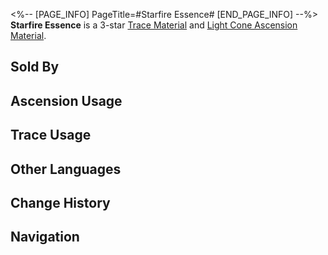 <%-- [PAGE_INFO]
PageTitle=#Starfire Essence#
[END_PAGE_INFO] --%>
{{Item Infobox
|id          = 110222
|image       = Item Starfire Essence.png{{subst:void|<!--$UPLOAD:<<SpriteOutput/ItemFigures/110222.png>-<Item Starfire Essence.png>-<Item Icons>>-->}}
|type        = Trace Material
|type2       = Light Cone Ascension Material
|invCategory = Upgrade Materials
|rarity      = 3
|effect      = 
|description = A mature heliobus that ran away after the Flaming Catastrophe War. Used to level up Traces moderately for {{Color|h|Nihility}} characters.
|source1     = [[Calyx (Crimson): Bud of Nihility (Alchemy Commission)]]
|source2     = [[Omni-Synthesizer]] &mdash; Material Synthesis
|source3     = [[Embers Exchange]]
|source4     = [[Omni-Synthesizer]] &mdash; Material Exchange
}}
{{Description|A mean and nasty heliobus that appears like a full flame.<br />The size of a heliobus's flame when it materializes indicates its strength. This torch-like heliobus has just tasted consciousness and is eager to devour its host's emotions and desires.<br /><br />''"Absorb their emotions and sway their wills..."''}}
'''Starfire Essence''' is a 3-star [[Trace Material]] and [[Light Cone Ascension Material]].

==Sold By==
{{Shop Availability}}

==Ascension Usage==
{{Ascension Usage}}

==Trace Usage==
{{Trace Usage}}

==Other Languages==
{{Other Languages
|en   = Starfire Essence
|zhs  = 星火之精
|zht  = 星火之精
|ja   = 星火の精
|ko   = 불꽃의 정령
|es   = Esencia de fuego estelar
|fr   = Essence de feu d'étoiles
|ru   = Эссенция звёздного огня
|th   = Starfire Essence
|vi   = Linh Hồn Tinh Hỏa
|de   = Sternenfeuer-Essenz
|id   = Starfire Essence
|pt   = Essência de Chama Estelar
}}

==Change History==
{{Change History|2.0}}

==Navigation==
{{Upgrade Material Navbox}}